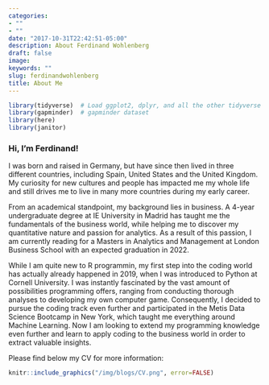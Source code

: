 ```yaml
---
categories:
- ""
- ""
date: "2017-10-31T22:42:51-05:00"
description: About Ferdinand Wohlenberg
draft: false
image:
keywords: ""
slug: ferdinandwohlenberg
title: About Me
---
```


```r
library(tidyverse)  # Load ggplot2, dplyr, and all the other tidyverse packages
library(gapminder)  # gapminder dataset
library(here)
library(janitor)
```

### Hi, I'm Ferdinand!
I was born and raised in Germany, but have since then lived in three different countries, including Spain, United States and the United Kingdom. My curiosity for new cultures and people has impacted me my whole life and still drives me to live in many more countries during my early career.\ 
    
From an academical standpoint, my background lies in business. A 4-year undergraduate degree at IE University in Madrid has taught me the fundamentals of the business world, while helping me to discover my quantitative nature and passion for analytics. As a result of this passion, I am currently reading for a Masters in Analytics and Management at London Business School with an expected graduation in 2022.\ 
   
While I am quite new to R programmin, my first step into the coding world has actually already happened in 2019, when I was introduced to Python at Cornell University. I was instantly fascinated by the vast amount of possibilities programming offers, ranging from conducting thorough analyses to developing my own computer game. Consequently, I decided to pursue the coding track even further and participated in the Metis Data Science Bootcamp in New York, which taught me everything around Machine Learning. Now I am looking to extend my programming knowledge even further and learn to apply coding to the business world in order to extract valuable insights. 

Please find below my CV for more information:

```r
knitr::include_graphics("/img/blogs/CV.png", error=FALSE)
```

